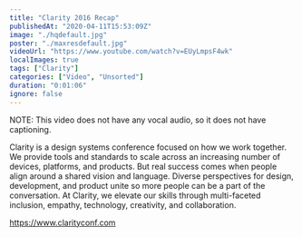 ```yaml
---
title: "Clarity 2016 Recap"
publishedAt: "2020-04-11T15:53:09Z"
image: "./hqdefault.jpg"
poster: "./maxresdefault.jpg"
videoUrl: "https://www.youtube.com/watch?v=EUyLmpsF4wk"
localImages: true
tags: ["Clarity"]
categories: ["Video", "Unsorted"]
duration: "0:01:06"
ignore: false
---
```


NOTE: This video does not have any vocal audio, so it does not have captioning.

Clarity is a design systems conference focused on how we work together. We provide tools and standards to scale across an increasing number of devices, platforms, and products. But real success comes when people align around a shared vision and language. Diverse perspectives for design, development, and product unite so more people can be a part of the conversation. At Clarity, we elevate our skills through multi-faceted inclusion, empathy, technology, creativity, and collaboration.

https://www.clarityconf.com
